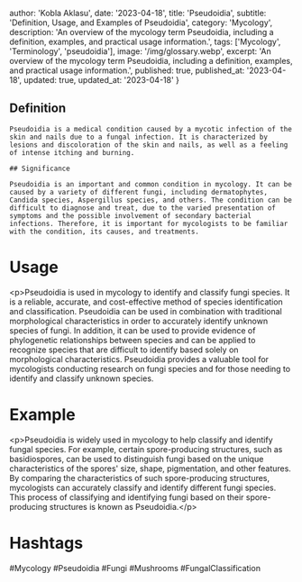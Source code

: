 
  author: 'Kobla Aklasu',
  date: '2023-04-18',
  title: 'Pseudoidia',
  subtitle: 'Definition, Usage, and Examples of Pseudoidia',
  category: 'Mycology',
  description: 'An overview of the mycology term Pseudoidia, including a definition, examples, and practical usage information.',
  tags: ['Mycology', 'Terminology', 'pseudoidia'],
  image: '/img/glossary.webp',
  excerpt: 'An overview of the mycology term Pseudoidia, including a definition, examples, and practical usage information.',
  published: true,
  published_at: '2023-04-18',
  updated: true,
  updated_at: '2023-04-18'
}




## Definition 
    
    Pseudoidia is a medical condition caused by a mycotic infection of the skin and nails due to a fungal infection. It is characterized by lesions and discoloration of the skin and nails, as well as a feeling of intense itching and burning.
    
    ## Significance 
    
    Pseudoidia is an important and common condition in mycology. It can be caused by a variety of different fungi, including dermatophytes, Candida species, Aspergillus species, and others. The condition can be difficult to diagnose and treat, due to the varied presentation of symptoms and the possible involvement of secondary bacterial infections. Therefore, it is important for mycologists to be familiar with the condition, its causes, and treatments.

# Usage

&lt;p&gt;Pseudoidia is used in mycology to identify and classify fungi species. It is a reliable, accurate, and cost-effective method of species identification and classification. Pseudoidia can be used in combination with traditional morphological characteristics in order to accurately identify unknown species of fungi. In addition, it can be used to provide evidence of phylogenetic relationships between species and can be applied to recognize species that are difficult to identify based solely on morphological characteristics. Pseudoidia provides a valuable tool for mycologists conducting research on fungi species and for those needing to identify and classify unknown species.

# Example

&lt;p&gt;Pseudoidia is widely used in mycology to help classify and identify fungal species. For example, certain spore-producing structures, such as basidiospores, can be used to distinguish fungi based on the unique characteristics of the spores' size, shape, pigmentation, and other features. By comparing the characteristics of such spore-producing structures, mycologists can accurately classify and identify different fungi species. This process of classifying and identifying fungi based on their spore-producing structures is known as Pseudoidia.&lt;/p&gt;

# Hashtags

#Mycology #Pseudoidia #Fungi #Mushrooms #FungalClassification


